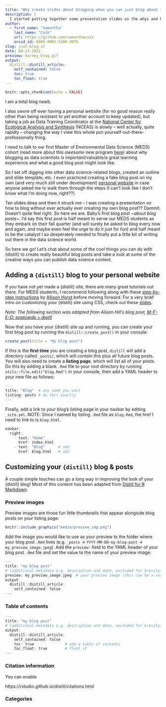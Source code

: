 ```yaml
---
title: "Why create slides about blogging when you can just blog about it instead?"
description: |
  I started putting together some presentation slides on the whys and hows of blogging using {distill} when I realized...maybe I've just found the content for my first blog post??
author:
  - first_name: "Samantha" 
    last_name: "Csik"
    url: https://github.com/samanthacsik
    orcid_id: 0000-0002-5300-3075
slug: just-blog-it
date: 09-21-2021
preview: barney_blog.gif
output:
  distill::distill_article:
    self_contained: false
    toc: true
    toc_float: true
---
```


```r
knitr::opts_chunk$set(echo = FALSE)
```

I am a total blog newb. 

I also swore off ever having a personal website (for no good reason really other than being resistant to yet another account to keep updated), but taking a job as Data Training Coordinator at the [National Center for Ecological Analysis and Synthesis](https://www.nceas.ucsb.edu/) (NCEAS) is slowly -- well actually, quite rapidly -- changing the way I view this whole put-yourself-out-there-professionally thing. 

I need to talk to our first Master of Environmental Data Science (MEDS) cohort (read more about this *awesome* new program [here](https://bren.ucsb.edu/masters-programs/master-environmental-data-science)) about why blogging as data scientists is important/valuable/a great learning experience and what a good blog post might look like. 

So I set off digging into other data science-related blogs, created an outline and slide template, etc. I even practiced creating a fake blog post on my own (and very much still under development) [personal website](samanthacsik.github.io) in case anyone asked me to walk them through the steps (I can't look like I don't know what I'm doing now, right??).

Ten slides deep and then it struck me -- I was creating a presentation on how to blog without ever actually ever creating my own blog post?? Dammit. Doesn't quite feel right. So here we are. Baby's first blog post *~about blog posts~*. I'd say this first post is half meant to serve our MEDS students as they embark on their fall quarter (and will surely be asked to blog every now and again, and maybe even feel the urge to do it just for fun) and half meant to be the catalyst I so desperately needed to finally put a little bit of writing out there in the data science world.

So here we go! Let's chat about some of the cool things you can do with {distill} to create really beautiful blog posts and take a look at some of the creative ways you can publish data science content.

## Adding a `{distill}` blog to your personal website 

If you have not yet made a {distill} site, there are *many* great tutorials out there. For MEDS students, I recommend following along with these [step-by-step instructions](https://docs.google.com/document/d/1c0SZiVvp32UTJ9sK_yVjI8ou6pVdFRXsY2236tiTA1c/edit) by [Allison Horst](https://www.allisonhorst.com/) before moving forward. For a very brief intro on customizing your {distill} site using CSS, check out these [slides](https://ucsb-meds.github.io/customizing-websites-css/#1).

*Note: The following section was adapted from Alison Hill's blog post, [M-F-E-O: postcards + distill](https://www.apreshill.com/blog/2020-12-postcards-distill/)*

Now that you have your {distill} site up and running, you can create your first blog post by running the `distill::create_post()` in your console:

```r
create_post(title = "My blog post")
```

If this is the **first time** you are creating a blog post, `distill` will add a directory called `_posts/`, which will contain this plus all future blog posts. You will also need to create a **listing page**, which will list all of your posts. Do this by adding a blank `.Rmd` file to your root directory by running `utils::file.edit("blog.Rmd")` in your console, then add a YAML header to your new file as follows:

```r
---
title: "Blog"  # any name you want
listing: posts # do this exactly
---
```

Finally, add a link to your blog's listing page in your navbar by editing `_site.yml`. NOTE: Since I named by listing `.Rmd` file as `blog.Rmd`, the href I need to link to is `blog.html`.

```r
navbar:
  right:
    - text: "Home"
      href: index.html
    - text: "Blog"      # add 
      href: blog.html   # add
```

## Customizing your `{distill}` blog & posts

A couple simple touches can go a long way in improving the look of your {distill} blog! Most of this content has been adapted from [Distill for R Markdown](https://rstudio.github.io/distill/).

### Preview images

Preview images are those fun little thumbnails that appear alongside blog posts on your listing page:

```r
knitr::include_graphics("media/preview_img.png")
```

Add the image you would like to use as your preview to the folder where your blog post `.Rmd` lives (e.g. `_posts` -> `YYYY-MM-DD-my-blog-post` -> `my_preview_image.jpeg`). Add the `preview:` field to the YAML header of your blog post `.Rmd` file and set the value to the name of your preview image:

```r
---
title: "my blog post"
# (additional metadata e.g. description and date, excluded for brevity)
preview: my_preview_image.jpeg  # your preview image (this can be a variety of file formats e.g. jpeg, png, gif)
output:
  distill::distill_article:
    self_contained: false
---
```

### Table of contents

```r
---
title: "my blog post"
# (additional metadata e.g. description and date, excluded for brevity)
output:
  distill::distill_article:
    self_contained: false
    toc: true              # add a table of contents
    toc_float: true        # float it 
---
```

### Citation information 

You can enable 


https://rstudio.github.io/distill/citations.html

### Categories